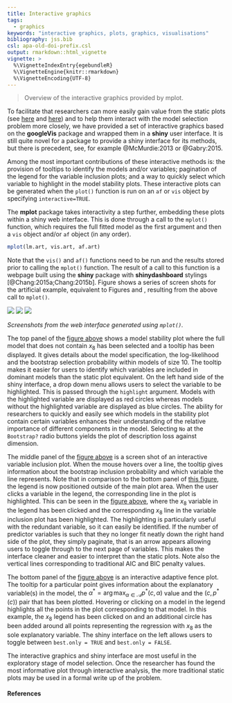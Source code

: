 ```yaml
---
title: Interactive graphics
tags:
  - graphics
keywords: "interactive graphics, plots, graphics, visualisations"
bibliography: jss.bib
csl: apa-old-doi-prefix.csl
output: rmarkdown::html_vignette
vignette: >
  %\VignetteIndexEntry{egebundleR}
  %\VignetteEngine{knitr::rmarkdown}
  %\VignetteEncoding{UTF-8}
---
```


> Overview of the interactive graphics provided by mplot.

To facilitate that researchers can more easily gain value from the static plots (see [here](msp#fig:plotvis) and [here](af#fig:af.plot)) and to help them interact with the model selection problem more closely, we have provided a set of interactive graphics based on the **googleVis** package and wrapped them in a **shiny** user interface.  It is still quite novel for a package to provide a shiny interface for its methods, but there is precedent, see, for example @McMurdie:2013 or @Gabry:2015.

Among the most important contributions of these interactive methods is: the provision of tooltips to identify the models and/or variables; pagination of the legend for the variable inclusion plots; and a way to quickly select which variable to highlight in the model stability plots. These interactive plots can be generated when the `plot()` function is run on an `af` or `vis` object by specifying `interactive=TRUE`.

The **mplot** package takes interactivity a step further, embedding these plots within a shiny web interface.  This is done through a call to the `mplot()` function, which requires the full fitted model as the first argument and then a `vis` object and/or `af` object (in any order).

```r
mplot(lm.art, vis.art, af.art)
```

Note that the `vis()` and `af()` functions need to be run and the results stored prior to calling the `mplot()` function.  The result of a call to this function is a webpage built using the **shiny** package with **shinydashboard** stylings [@Chang:2015a;Chang:2015b].  Figure \ref{fig:shiny} shows a series of screen shots for the artificial example, equivalent to Figures \ref{plot.vis} and \ref{plot.af}, resulting from the above call to `mplot()`.  


<div id="fig:shiny">
<img src="images/figure4a.png">
<img src="images/figure4b.png">
<img src="images/figure4c.png">
</div>

_Screenshots from the web interface generated using `mplot()`._

The top panel of the [figure above](#fig:shiny) shows a model stability plot where the full model that does not contain $x_8$ has been selected and a tooltip has been displayed.  It gives details about the model specification,  the log-likelihood and the bootstrap selection probability within models of size 10.  The tooltip makes it  easier for users to identify which variables are included in dominant models than the static plot equivalent.  On the left hand side of the shiny interface, a drop down menu allows users to select the variable to be highlighted.  This is passed through the `highlight` argument.  Models with the highlighted variable are displayed as red circles whereas models without the highlighted variable are displayed as blue circles.  The ability for researchers to quickly and easily see which models in the stability plot contain certain variables enhances their understanding of the relative importance of different components in the model.  Selecting `No` at the `Bootstrap?` radio buttons yields the plot of description loss against dimension.

The middle panel of the [figure above](#fig:shiny) is a screen shot of an interactive variable inclusion plot. When the mouse hovers over a line, the tooltip gives information about the bootstrap inclusion probability and which variable the line represents.  Note that in comparison to the bottom panel of [this figure](msp.html#fig:plotvis), the legend is now positioned outside of the main plot area.  When the user clicks a variable in the legend, the corresponding line in the plot is highlighted.  This can be seen in the [figure above](#fig:shiny), where the $x_8$ variable in the legend has been clicked and the corresponding $x_8$ line in the variable inclusion plot has been highlighted.  The highlighting is particularly useful with the redundant variable, so it can easily be identified.  If the number of predictor variables is such that they no longer fit neatly down the right hand side of the plot, they simply paginate, that is an arrow appears allowing users to toggle through to the next page of variables.  This makes the interface cleaner and easier to interpret than the static plots.  Note also the vertical lines corresponding to traditional AIC and BIC penalty values.

The bottom panel of the [figure above](#fig:shiny) is an interactive adaptive fence plot. The tooltip for a particular point gives information about the explanatory variable(s) in the model, the $\alpha^*=\arg\max_{\alpha\in\mathcal{A}}p^*(c,\alpha)$ value and the $(c,p^*(c))$ pair that has been plotted.  Hovering or clicking on a model in the legend highlights all the points in the plot corresponding to that model.  In this example, the $x_8$ legend has been clicked on and an additional circle has been added around all points representing the regression with $x_8$ as the sole explanatory variable.  The shiny interface on the left allows users to toggle between `best.only = TRUE` and `best.only = FALSE`.

The interactive graphics and shiny interface are most useful in the exploratory stage of model selection.  Once the researcher has found the most informative plot through interactive analysis, the more traditional static plots may be used in a formal write up of the problem.

#### References

